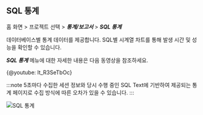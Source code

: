 ## SQL 통계

홈 화면 > 프로젝트 선택 > ***통계/보고서*** > ***SQL 통계***

데이터베이스별 통계 데이터를 제공합니다. SQL별 시계열 차트를 통해 발생 시간 및 성능을 확인할 수 있습니다. 

***SQL 통계*** 메뉴에 대한 자세한 내용은 다음 동영상을 참조하세요.

{@youtube: lt_R3SeTbOc}

:::note
5초마다 수집한 세션 정보와 당시 수행 중인 SQL Text에 기반하여 제공되는 통계 페이지로 수집 방식에 따른 오차가 있을 수 있습니다.
:::

![SQL 통계](/img/db-stat.png)